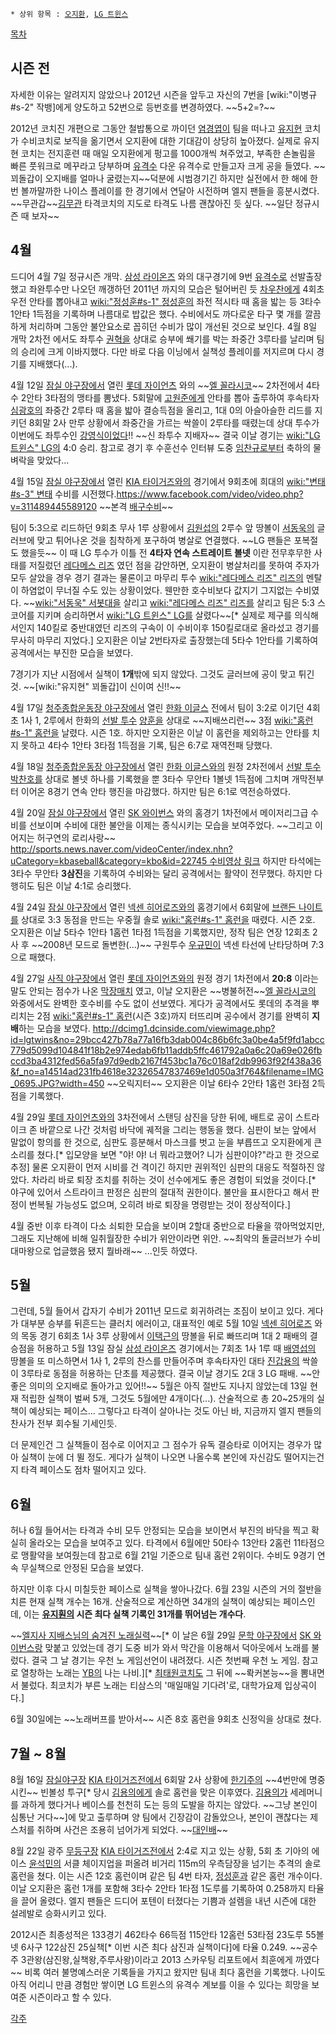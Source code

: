  * 상위 항목 : [[오지환]], [[LG 트윈스]]

[[목차]]
== 시즌 전 ==
자세한 이유는 알려지지 않았으나 2012년 시즌을 앞두고 자신의 7번을 [wiki:"이병규#s-2" 작뱅]에게 양도하고 52번으로 등번호를 변경하였다. ~~5+2=?~~

2012년 코치진 개편으로 그동안 철밥통으로 까이던 [[염경엽]]이 팀을 떠나고 [[유지현]] 코치가 수비코치로 보직을 옮기면서 오지환에 대한 기대감이 상당히 높아졌다. 실제로 유지현 코치는 전지훈련 때 매일 오지환에게 펑고를 1000개씩 쳐주었고, 부족한 손놀림을 빠른 풋워크로 메꾸라고 당부하며 [[유격수]] 다운 유격수로 만들고자 크게 공을 들였다. ~~꾀돌갑이 오지배를 얼마나 굴렸는지~~덕분에 시범경기긴 하지만 실전에서 한 해에 한 번 볼까말까한 나이스 플레이를 한 경기에서 연달아 시전하며 엘지 팬들을 흥분시켰다. ~~무관갑~~[[김무관]] 타격코치의 지도로 타격도 나름 괜찮아진 듯 싶다. ~~일단 정규시즌 때 보자~~

== 4월 ==
드디어 4월 7일 정규시즌 개막. [[삼성 라이온즈]] 와의 대구경기에 9번 [[유격수]]로 선발출장 했고 좌완투수만 나오던 깨갱하던 2011년 까지의 모습은 털어버린 듯 [[차우찬]]에게 4회초 우전 안타를 뽑아내고 [[wiki:"정성훈#s-1" 정성훈]]의 좌전 적시타 때 홈을 밟는 등 3타수 1안타 1득점을 기록하며 나름대로 밥값은 했다. 수비에서도 까다로운 타구 몇 개를 깔끔하게 처리하며 그동안 불안요소로 꼽히던 수비가 많이 개선된 것으로 보인다. 4월 8일 개막 2차전 에서도 좌투수 [[권혁]]을 상대로 승부에 쐐기를 박는 좌중간 3루타를 날리며 팀의 승리에 크게 이바지했다. 다만 바로 다음 이닝에서 실책성 플레이를 저지르며 다시 경기를 지배했다(...).

4월 12일 [[잠실 야구장]]에서 열린 [[롯데 자이언츠]] 와의 ~~[[엘 꼴라시코]]~~ 2차전에서 4타수 2안타 3타점의 맹타를 뽐냈다. 5회말에 [[고원준]]에게 안타를 뽑아 출루하여 후속타자 [[심광호]]의 좌중간 2루타 때 홈을 밟아 결승득점을 올리고, 1대 0의 아슬아슬한 리드를 지키던 8회말 2사 만루 상황에서 좌중간을 가르는 싹쓸이 2루타를 때렸는데 상대 투수가 이번에도 좌투수인 [[강영식]]이었다!! ~~신 좌투수 지배자~~ 결국 이날 경기는 [[wiki:"LG 트윈스" LG]]의 4:0 승리. 참고로 경기 후 수훈선수 인터뷰 도중 [[임찬규]]로부터 축하의 물벼락을 맞았다...

4월 15일 [[잠실 야구장]]에서 열린 [[KIA 타이거즈]]와의  경기에서 9회초에 희대의 [[wiki:"변태#s-3" 변태]] 수비를 시전했다.[[https://www.facebook.com/video/video.php?v=311489445589120]] ~~본격 [[배구]]수비~~

팀이 5:3으로 리드하던 9회초 무사 1루 상황에서 [[김원섭]]의 2루수 앞 땅볼이 [[서동욱]]의 글러브에 맞고 튀어나온 것을 침착하게 포구하여 병살로 연결했다. ~~LG 팬들은 포복절도 했을듯~~ 이 때 LG 투수가 이틀 전 '''4타자 연속 스트레이트 볼넷''' 이란 전무후무한 사태를 저질렀던 [[레다메스 리즈]] 였던 점을 감안하면, 오지환이 병살처리를 못하여 주자가 모두 살았을 경우 경기 결과는 물론이고 마무리 투수 [[wiki:"레다메스 리즈" 리즈]]의 멘탈이 하염없이 무너질 수도 있는 상황이었다. 웬만한 호수비보다 값지기 그지없는 수비였다. ~~[[wiki:"서동욱" 서봇대]]을 살리고 [[wiki:"레다메스 리즈" 리즈]]를 살리고 팀은 5:3 스코어를 지키며 승리하면서 [[wiki:"LG 트윈스" LG]]를 살렸다~~[* 실제로 제구를 의식해서인지 140킬로 중반대였던 리즈의 구속이 이 수비이후 150킬로대로 올라섰고 경기를 무사히 마무리 지었다.]
오지환은 이날 2번타자로 출장했는데 5타수 1안타를 기록하여 공격에서는 부진한 모습을 보였다. 

7경기가 지난 시점에서 실책이 '''1개'''밖에 되지 않았다. 그것도 글러브에 공이 맞고 튀긴 것. ~~[wiki:"유지현" 꾀돌갑]이 신이여 신!!~~

4월 17일 [[청주종합운동장 야구장]]에서 열린 [[한화 이글스]] 전에서 팀이 3:2로 이기던 4회초 1사 1, 2루에서 한화의 [[선발 투수]] [[양훈]]을 상대로 ~~지배쓰리런~~ 3점 [[wiki:"홈런#s-1" 홈런]]을 날렸다. 시즌 1호. 하지만 오지환은 이날 이 홈런을 제외하고는 안타를 치지 못하고 4타수 1안타 3타점 1득점을 기록, 팀은 6:7로 재역전패 당했다.

4월 18일 [[청주종합운동장 야구장]]에서 열린 [[한화 이글스]]와의 원정 2차전에서 [[선발 투수]] [[박찬호]]를 상대로 볼넷 하나를 기록했을 뿐 3타수 무안타 1볼넷 1득점에 그치며 개막전부터 이어온 8경기 연속 안타 행진을 마감했다. 하지만 팀은 6:1로 역전승하였다.

4월 20일 [[잠실 야구장]]에서 열린 [[SK 와이번스]] 와의 홈경기 1차전에서 메이저리그급 수비를 선보이며 수비에 대한 불안을 이제는 종식시키는 모습을 보여주었다. ~~그리고 이어지는 허구연의 로리사랑~~
[[http://sports.news.naver.com/videoCenter/index.nhn?uCategory=kbaseball&category=kbo&id=22745 수비영상 링크]]
하지만 타석에는 3타수 무안타 '''3삼진'''을 기록하여 수비와는 달리 공격에서는 활약이 전무했다. 하지만 다행히도 팀은 이날 4:1로 승리했다.

4월 24일 [[잠실 야구장]]에서 열린 [[넥센 히어로즈]]와의 홈경기에서 6회말에 [[브랜든 나이트]]를 상대로 3:3 동점을 만드는 우중월 솔로 [[wiki:"홈런#s-1" 홈런]]을 때렸다. 시즌 2호. 오지환은 이날 5타수 1안타 1홈런 1타점 1득점을 기록했지만, 정작 팀은 연장 12회초 2사 후 ~~2008년 모드로 돌변한(...)~~ 구원투수 [[우규민]]이 넥센 타선에 난타당하며 7:3으로 패했다.

4월 27일 [[사직 야구장]]에서 열린 [[롯데 자이언츠]]와의 원정 경기 1차전에서 '''20:8''' 이라는 말도 안되는 점수가 나온 [[막장]]매치 였고, 이날 오지환은 ~~병불허전~~[[엘 꼴라시코]]의 와중에서도 완벽한 호수비를 수도 없이 선보였다. 게다가 공격에서도 롯데의 추격을 뿌리치는 2점 [[wiki:"홈런#s-1" 홈런]](시즌 3호)까지 터뜨리며 공수에서 경기를 완벽히 '''지배'''하는 모습을 보였다.
http://dcimg1.dcinside.com/viewimage.php?id=lgtwins&no=29bcc427b78a77a16fb3dab004c86b6fc3a0be4a5f9fd1abcc779d5099d104841f18b2e974edab6fb11addb5ffc461792a0a6c20a69e026fbccd3ba4312fed56a5fa97d9edb2167f453bc1a76c018af2db9963f92f438a36&f_no=a14514ad231fb4618e32326547837469e1d050a3f764&filename=IMG_0695.JPG?width=450
~~오릭지터~~
오지환은 이날 6타수 2안타 1홈런 3타점 2득점을 기록했다.

4월 29일 [[롯데 자이언츠]]와의 3차전에서 스탠딩 삼진을 당한 뒤에, 배트로 공이 스트라이크 존 바깥으로 나간 것처럼 바닥에 궤적을 그리는 행동을 했다. 심판이 보는 앞에서 말없이 항의를 한 것으로, 심판도 흥분해서 마스크를 벗고 눈을 부릅뜨고 오지환에게 큰소리를 쳤다.[* 입모양을 보면 "야! 야! 너 뭐라고했어? 니가 심판이야?"라고 한 것으로 추정] 물론 오지환이 먼저 시비를 건 격이긴 하지만 권위적인 심판의 대응도 적절하진 않았다. 차라리 바로 퇴장 조치를 취하는 것이 선수에게도 좋은 경험이 되었을 것이다.[* 야구에 있어서 스트라이크 판정은 심판의 절대적 권한이다. 불만을 표시한다고 해서 판정이 번복될 가능성도 없으며, 오히려 바로 퇴장을 명령받는 것이 정상적이다.]

4월 중반 이후 타격이 다소 쇠퇴한 모습을 보이며 2할대 중반으로 타율을 깎아먹었지만, 그래도 지난해에 비해 일취월장한 수비가 위안이라면 위안. ~~최악의 돌글러브가 수비대마왕으로 업글했음 됐지 뭘바래~~ ...인듯 하였다.

== 5월 ==
그런데, 5월 들어서 갑자기 수비가 2011년 모드로 회귀하려는 조짐이 보이고 있다. 게다가 대부분 승부를 뒤흔드는 클러치 에러이고, 대표적인 예로 5월 10일 [[넥센 히어로즈]] 와의 목동 경기 6회초 1사 3루 상황에서 [[이택근]]의 땅볼을 뒤로 빠뜨리며 1대 2 패배의 결승점을 허용하고 5월 13일 잠실 [[삼성 라이온즈]] 경기에서는 7회초 1사 1루 때 [[배영섭]]의 땅볼을 또 미스하면서 1사 1, 2루의 찬스를 만들어주며 후속타자인 대타 [[진갑용]]의 싹쓸이 3루타로 동점을 허용하는 단초를 제공했다. 결국 이날 경기도 2대 3 LG 패배. ~~안좋은 의미의 오지배로 돌아가고 있어!!~~ 5월은 아직 절반도 지나지 않았는데 13일 현재 적립한 실책이 벌써 5개, 그것도 5월에만 4개이다(...). 산술적으로 총 20~25개의 실책이 예상되는 페이스... 그렇다고 타격이 살아나는 것도 아닌 바, 지금까지 엘지 팬들의 찬사가 전부 회수될 기세인듯.

더 문제인건 그 실책들이 점수로 이어지고 그 점수가 유독 결승타로 이어지는 경우가 많아 실책이 눈에 더 뛸 정도. 게다가 실책이 나오면 나올수록 본인에 자신감도 떨어지는건지 타격 페이스도 점차 떨어지고 있다. 

== 6월 ==
허나 6월 들어서는 타격과 수비 모두 안정되는 모습을 보이면서 부진의 바닥을 찍고 확실히 올라오는 모습을 보여주고 있다. 타격에서 6월에만 50타수 13안타 2홈런 11타점으로 맹활약을 보여줬는데 참고로 6월 21일 기준으로 팀내 홈런 2위이다. 수비도 9경기 연속 무실책으로 안정된 모습을 보였다.

하지만 이후 다시 미칠듯한 페이스로 실책을 쌓아나갔다. 6월 23일 시즌의 거의 절반을 치른 현재 실책 개수는 16개. 산술적으로 계산하면 34개의 실책이 예상되는 페이스인데, 이는 '''[[유지훤]]의 시즌 최다 실책 기록인 31개를 뛰어넘는 개수다'''.

~~[http://news.naver.com/sports/index.nhn?category=baseball&ctg=news&mod=read&office_id=064&article_id=0000003097&m_url=%2Fcomment%2Fall.nhn%3Fgno%3Dnews064%2C0000003097 엘지사 지배스님의 숨겨진 노래실력]~~[* 이 날은 6월 29일 [[문학 야구장]]에서 [[SK 와이번스]]랑 맞붙고 있었는데 경기 도중 비가 와서 막간을 이용해서 덕아웃에서 노래를 불렀다. 결국 그 날 경기는 우천 노 게임선언이 내려졌다. 시즌 첫번째 우천 노 게임. 참고로 열창하는 노래는 [[YB]]의 나는 나비.][* [[최태원]]코치도 그 뒤에 ~~롹커본능~~을 뽐내면서 불렀다. 최코치가 부른 노래는 티삼스의 '매일매일 기다려'로, 대학가요제 입상곡이다.]

6월 30일에는 ~~노래버프를 받아서~~ 시즌 8호 홈런을 9회초 신정익을 상대로 쳤다.

== 7월 ~ 8월 ==
8월 16일 [[잠실야구장]] [[KIA 타이거즈]]전에서 6회말 2사 상황에 [[한기주]]의 ~~4번만에 명중시킨~~ 빈볼성 투구[* 당시 [[김용의]]에게 솔로 홈런을 맞은 이후였다. [[김용의]]가 세레머니를 과하게 했다거나 베이스를 천천히 도는 등의 도발을 하지는 않았다. ~~그냥 본인이 심통난 거다~~]에 맞고 출루하며 양 팀에서 긴장감이 감돌았으나, 본인이 괜찮다는 제스처를 취하며 사건은 조용히 넘어가게 되었다. ~~[[대인배]]~~

8월 22일 광주 [[무등구장]] [[KIA 타이거즈]]전에서 2:4로 지고 있는 상황, 5회 초 기아의 에이스 [[윤석민]]의 서클 체이지업을 퍼올려 비거리 115m의 우측담장을 넘기는 추격의 솔로 홈런을 쳤다. 이는 시즌 12호 홈런이며 같은 팀 4번 타자, [[정성훈]]과 같은 홈런 개수이다. 이날 오지환은 홈런 1개를 포함해 3타수 2안타 1타점 1도루를 기록하여 0.258까지 타율을 끌어 올렸다. 엘지 팬들은 드디어 포텐이 터졌다는 기쁨과 설렘을 내년 시즌에 대한 설레발로 승화시키고 있다. 

2012시즌 최종성적은 133경기 462타수 66득점 115안타 12홈런 53타점 23도루 55볼넷 6사구 122삼진 25실책[* 이번 시즌 최다 삼진과 실책이다]에 타율 0.249. ~~공수주 3관왕(삼진왕,실책왕,주루사왕)이라고 2013 스카우팅 리포트에서 최훈에게 까였다~~ 비록 여러 불명예스러운 기록들을 가지고 왔지만 팀내 최다 홈런을 기록했다. 나이도 아직 어리니 만큼 경험만 쌓이면 LG 트윈스의 유격수 계보를 이을 수 있다는 희망을 보여준 시즌이라고 할 수 있다.


[[각주]]
